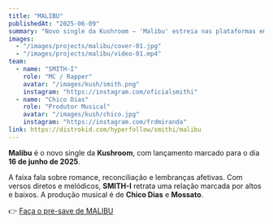 ```yaml
---
title: "MALIBU"
publishedAt: "2025-06-09"
summary: "Novo single da Kushroom — 'Malibu' estreia nas plataformas em 16 de junho de 2025. Faça o pre-save agora."
images:
  - "/images/projects/malibu/cover-01.jpg"
  - "/images/projects/malibu/video-01.mp4"
team:
  - name: "SMITH-I"
    role: "MC / Rapper"
    avatar: "/images/kush/smith.png"
    instagram: "https://instagram.com/oficialsmithi"
  - name: "Chico Dias"
    role: "Produtor Musical"
    avatar: "/images/kush/chico.jpg"
    instagram: "https://instagram.com/frdmiranda"
link: https://distrokid.com/hyperfollow/smithi/malibu
---
```


**Malibu** é o novo single da **Kushroom**, com lançamento marcado para o dia **16 de junho de 2025**.


A faixa fala sobre romance, reconciliação e lembranças afetivas. Com versos diretos e melódicos, **SMITH-I** retrata uma relação marcada por altos e baixos. A produção musical é de **Chico Dias** e **Mossato**.

👉 [Faça o pre-save de MALIBU](https://distrokid.com/hyperfollow/smithi/malibu)
